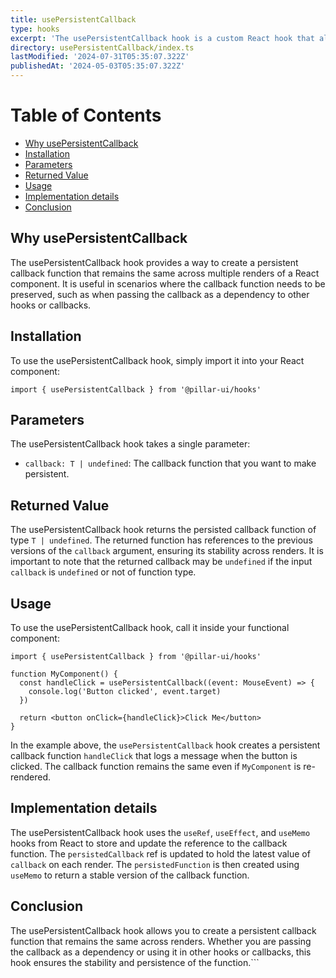 ```yaml
---
title: usePersistentCallback
type: hooks
excerpt: 'The usePersistentCallback hook is a custom React hook that allows you to create a persistent callback function that is preserved across renders.'
directory: usePersistentCallback/index.ts
lastModified: '2024-07-31T05:35:07.322Z'
publishedAt: '2024-05-03T05:35:07.322Z'
---
```


# Table of Contents

- [Why usePersistentCallback](#why-usepersistentcallback)
- [Installation](#installation)
- [Parameters](#parameters)
- [Returned Value](#returned-value)
- [Usage](#usage)
- [Implementation details](#implementation-details)
- [Conclusion](#conclusion)

## Why usePersistentCallback

The usePersistentCallback hook provides a way to create a persistent callback function that remains the same across multiple renders of a React component. It is useful in scenarios where the callback function needs to be preserved, such as when passing the callback as a dependency to other hooks or callbacks.

## Installation

To use the usePersistentCallback hook, simply import it into your React component:

```tsx
import { usePersistentCallback } from '@pillar-ui/hooks'
```

## Parameters

The usePersistentCallback hook takes a single parameter:

- `callback: T | undefined`: The callback function that you want to make persistent.

## Returned Value

The usePersistentCallback hook returns the persisted callback function of type `T | undefined`. The returned function has references to the previous versions of the `callback` argument, ensuring its stability across renders. It is important to note that the returned callback may be `undefined` if the input `callback` is `undefined` or not of function type.

## Usage

To use the usePersistentCallback hook, call it inside your functional component:

```tsx
import { usePersistentCallback } from '@pillar-ui/hooks'

function MyComponent() {
  const handleClick = usePersistentCallback((event: MouseEvent) => {
    console.log('Button clicked', event.target)
  })

  return <button onClick={handleClick}>Click Me</button>
}
```

In the example above, the `usePersistentCallback` hook creates a persistent callback function `handleClick` that logs a message when the button is clicked. The callback function remains the same even if `MyComponent` is re-rendered.

## Implementation details

The usePersistentCallback hook uses the `useRef`, `useEffect`, and `useMemo` hooks from React to store and update the reference to the callback function. The `persistedCallback` ref is updated to hold the latest value of `callback` on each render. The `persistedFunction` is then created using `useMemo` to return a stable version of the callback function.

## Conclusion

The usePersistentCallback hook allows you to create a persistent callback function that remains the same across renders. Whether you are passing the callback as a dependency or using it in other hooks or callbacks, this hook ensures the stability and persistence of the function.```
